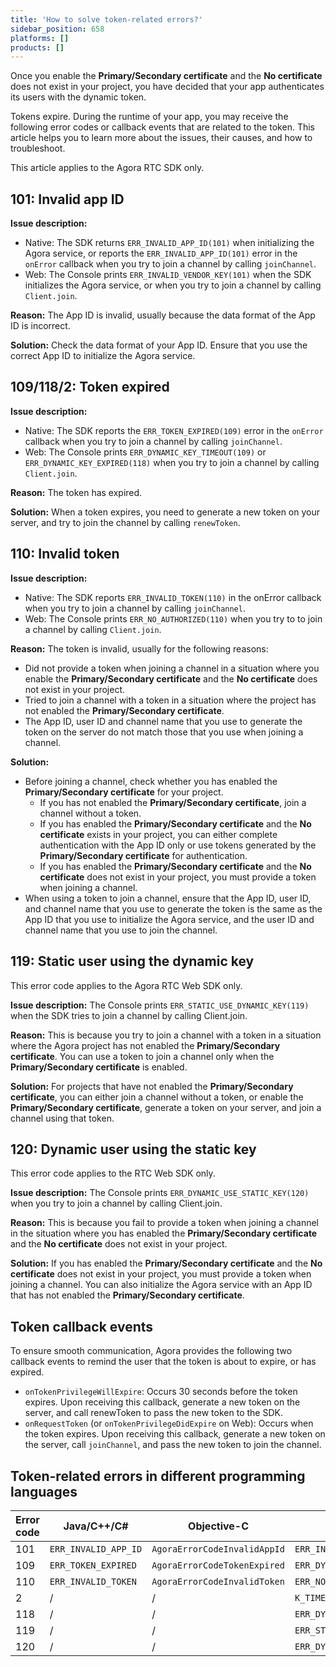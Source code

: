 ```yaml
---
title: 'How to solve token-related errors?'
sidebar_position: 658
platforms: []
products: []
---
```


Once you enable the **Primary/Secondary certificate** and the **No certificate** does not exist in your project, you have decided that your app authenticates its users with the dynamic token.

Tokens expire. During the runtime of your app, you may receive the following error codes or callback events that are related to the token. This article helps you to learn more about the issues, their causes, and how to troubleshoot.

<div class="alert note">This article applies to the Agora RTC SDK only.</div>

## 101: Invalid app ID

**Issue description:**

- Native: The SDK returns `ERR_INVALID_APP_ID(101)` when initializing the Agora service, or reports the `ERR_INVALID_APP_ID(101)` error in the `onError` callback when you try to join a channel by calling `joinChannel`.
- Web: The Console prints `ERR_INVALID_VENDOR_KEY(101)` when the SDK initializes the Agora service, or when you try to join a channel by calling `Client.join`.

**Reason:** The App ID is invalid, usually because the data format of the App ID is incorrect.

**Solution:** Check the data format of your App ID. Ensure that you use the correct App ID to initialize the Agora service.

## 109/118/2: Token expired

**Issue description:**

- Native: The SDK reports the `ERR_TOKEN_EXPIRED(109)` error in the `onError` callback when you try to join a channel by calling `joinChannel`.
- Web: The Console prints `ERR_DYNAMIC_KEY_TIMEOUT(109)` or `ERR_DYNAMIC_KEY_EXPIRED(118)` when you try to join a channel by calling `Client.join`.

**Reason:** The token has expired.

**Solution:** When a token expires, you need to generate a new token on your server, and try to join the channel by calling `renewToken`.

## 110: Invalid token

**Issue description:**

- Native: The SDK reports `ERR_INVALID_TOKEN(110)` in the onError callback when you try to join a channel by calling `joinChannel`.
- Web: The Console prints `ERR_NO_AUTHORIZED(110)` when you try to to join a channel by calling `Client.join`.

**Reason:** The token is invalid, usually for the following reasons:

- Did not provide a token when joining a channel in a situation where you enable the **Primary/Secondary certificate** and the **No certificate** does not exist in your project.
- Tried to join a channel with a token in a situation where the project has not enabled the **Primary/Secondary certificate**.
- The App ID, user ID and channel name that you use to generate the token on the server do not match those that you use when joining a channel.

**Solution:**

- Before joining a channel, check whether you has enabled the **Primary/Secondary certificate** for your project.
  - If you has not enabled the **Primary/Secondary certificate**, join a channel without a token.
  - If you has enabled the **Primary/Secondary certificate** and the **No certificate** exists in your project, you can either complete authentication with the App ID only or use tokens generated by the **Primary/Secondary certificate** for authentication.
  - If you has enabled the **Primary/Secondary certificate** and the **No certificate** does not exist in your project, you must provide a token when joining a channel.
- When using a token to join a channel, ensure that the App ID, user ID, and channel name that you use to generate the token is the same as the App ID that you use to initialize the Agora service, and the user ID and channel name that you use to join the channel.

## 119: Static user using the dynamic key

<div class="alert note">This error code applies to the Agora RTC Web SDK only.</div>

**Issue description:** The Console prints `ERR_STATIC_USE_DYNAMIC_KEY(119)` when the SDK tries to join a channel by calling Client.join.

**Reason:** This is because you try to join a channel with a token in a situation where the Agora project has not enabled the **Primary/Secondary certificate**. You can use a token to join a channel only when the **Primary/Secondary certificate** is enabled.

**Solution:** For projects that have not enabled the **Primary/Secondary certificate**, you can either join a channel without a token, or enable the **Primary/Secondary certificate**, generate a token on your server, and join a channel using that token.

## 120: Dynamic user using the static key

<div class="alert note">This error code applies to the RTC Web SDK only.</div>

**Issue description:** The Console prints `ERR_DYNAMIC_USE_STATIC_KEY(120)` when you try to join a channel by calling Client.join.

**Reason:** This is because you fail to provide a token when joining a channel in the situation where you has enabled the **Primary/Secondary certificate** and the **No certificate** does not exist in your project.

**Solution:** If you has enabled the **Primary/Secondary certificate** and the **No certificate** does not exist in your project, you must provide a token when joining a channel. You can also initialize the Agora service with an App ID that has not enabled the **Primary/Secondary certificate**.

## Token callback events

To ensure smooth communication, Agora provides the following two callback events to remind the user that the token is about to expire, or has expired.

- `onTokenPrivilegeWillExpire`: Occurs 30 seconds before the token expires. Upon receiving this callback, generate a new token on the server, and call renewToken to pass the new token to the SDK.
- `onRequestToken` (or `onTokenPrivilegeDidExpire` on Web): Occurs when the token expires. Upon receiving this callback, generate a new token on the server, call `joinChannel`, and pass the new token to join the channel.

## Token-related errors in different programming languages

| Error code | Java/C++/C# | Objective-C | Javascript |
| ---------------- | ---------------- | ---------------- | ---------------- |
| 101      | `ERR_INVALID_APP_ID`      | `AgoraErrorCodeInvalidAppId`      | `ERR_INVALID_VENDOR_KEY` |
| 109      | `ERR_TOKEN_EXPIRED`      | `AgoraErrorCodeTokenExpired`      | `ERR_DYNAMIC_KEY_TIMEOUT` |
| 110      | `ERR_INVALID_TOKEN`      | `AgoraErrorCodeInvalidToken`      | `ERR_NO_AUTHORIZED` |
| 2      | /      | /      | `K_TIMESTAMP_EXPIRED` |
| 118      | /      | /      | `ERR_DYNAMIC_KEY_EXPIRED` |
| 119      | /      | /      | `ERR_STATIC_USE_DYNAMIC_KEY` |
| 120      | /      | /      | `ERR_DYNAMIC_USE_STATIC_KEY` |
